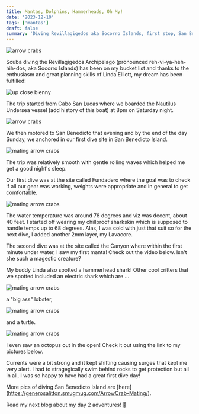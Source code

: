 ```yaml
---
title: Mantas, Dolphins, Hammerheads, Oh My!
date: '2023-12-10'
tags: ['mantas']
draft: false
summary: 'Diving Revillagigedos aka Socorro Islands, first stop, San Benedicto Island.'
---
```


<Image
  src="/static/images/revillagegidos_day1/chapo_revillagigedos.jpg"
  width={800}
  height={600}
  alt="arrow crabs"
/>

Scuba diving the Revillagigedos Archipelago (pronounced reh-vi-ya-heh-hih-dos, aka Socorro Islands) has been on my bucket list and thanks to the enthusiasm and great planning skills of Linda Elliott, my dream has been fulfilled!

<Image
  src="/static/images/revillagegidos_day1/g_linda.jpg"
  width={800}
  height={600}
  alt="up close blenny"
/>

The trip started from Cabo San Lucas where we boarded the Nautilus Undersea vessel (add history of this boat) at 8pm on Saturday night.

<Image
  src="/static/images/revillagegidos_day1/nautilus.jpg"
  width={800}
  height={600}
  alt="arrow crabs"
/>

We then motored to San Benedicto that evening and by the end of the day Sunday, we anchored in our first dive site in San Benedicto Island.

<Image
  src="/static/images/revillagegidos_day1/san_benedicto.jpg"
  width={800}
  height={600}
  alt="mating arrow crabs"
/>

The trip was relatively smooth with gentle rolling waves which helped me get a good night's sleep.

Our first dive was at the site called Fundadero where the goal was to check if all our gear was working, weights were appropriate and in general to get comfortable.

<Image
  src="/static/images/revillagegidos_day1/benedicto_dive_map.jpg"
  width={800}
  height={600}
  alt="mating arrow crabs"
/>

The water temperature was around 78 degrees and viz was decent, about 40 feet. I started off wearing my chillproof sharkskin which is supposed to handle temps up to 68 degrees. Alas, I was cold with just that suit so for the next dive, I added another 2mm layer, my Lavacore.

The second dive was at the site called the Canyon where within the first minute under water, I saw my first manta! Check out the video below. Isn't she such a magestic creature?

My buddy Linda also spotted a hammerhead shark! Other cool critters that we spotted included an electric shark which are ...

<Image
  src="/static/images/revillagegidos_day1/elec_shark.jpg"
  width={800}
  height={600}
  alt="mating arrow crabs"
/>

a "big ass" lobster,

<Image
  src="/static/images/revillagegidos_day1/lobster.jpg"
  width={800}
  height={600}
  alt="mating arrow crabs"
/>

and a turtle.

<Image
  src="/static/images/revillagegidos_day1/turtle.jpg"
  width={800}
  height={600}
  alt="mating arrow crabs"
/>

I even saw an octopus out in the open! Check it out using the link to my pictures below.

Currents were a bit strong and it kept shifting causing surges that kept me very alert. I had to stragegically swim behind rocks to get protection but all in all, I was so happy to have had a great first dive day!

More pics of diving San Benedicto Island are [here] (https://generosalitton.smugmug.com/ArrowCrab-Mating/).

Read my next blog about my day 2 adventures! 👋
